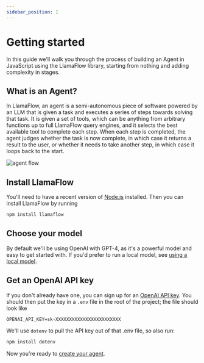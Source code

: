 ```yaml
---
sidebar_position: 1
---
```


# Getting started

In this guide we'll walk you through the process of building an Agent in JavaScript using the LlamaFlow library, starting from nothing and adding complexity in stages.

## What is an Agent?

In LlamaFlow, an agent is a semi-autonomous piece of software powered by an LLM that is given a task and executes a series of steps towards solving that task. It is given a set of tools, which can be anything from arbitrary functions up to full LlamaFlow query engines, and it selects the best available tool to complete each step. When each step is completed, the agent judges whether the task is now complete, in which case it returns a result to the user, or whether it needs to take another step, in which case it loops back to the start.

![agent flow](./images/agent_flow.png)

## Install LlamaFlow

You'll need to have a recent version of [Node.js](https://nodejs.org/en) installed. Then you can install LlamaFlow by running

```bash
npm install llamaflow
```

## Choose your model

By default we'll be using OpenAI with GPT-4, as it's a powerful model and easy to get started with. If you'd prefer to run a local model, see [using a local model](local_model).

## Get an OpenAI API key

If you don't already have one, you can sign up for an [OpenAI API key](https://platform.openai.com/api-keys). You should then put the key in a `.env` file in the root of the project; the file should look like

```
OPENAI_API_KEY=sk-XXXXXXXXXXXXXXXXXXXXXXXX
```

We'll use `dotenv` to pull the API key out of that .env file, so also run:

```bash
npm install dotenv
```

Now you're ready to [create your agent](create_agent).
